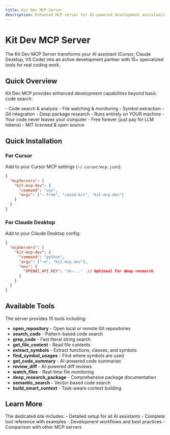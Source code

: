 ```yaml
---
title: Kit Dev MCP Server
description: Enhanced MCP server for AI-powered development assistants
---
```



# Kit Dev MCP Server

The Kit Dev MCP Server transforms your AI assistant (Cursor, Claude Desktop, VS Code) into an active development partner with 15+ specialized tools for real coding work.

<LinkCard
  title="🚀 Visit Full Documentation"
  description="Complete setup guides, tool references, and examples"
  href="https://kit-dev.cased.com"
/>

## Quick Overview

Kit Dev MCP provides enhanced development capabilities beyond basic code search:

<CardGrid>
  <Card title="15+ Development Tools" icon="rocket">
    - Code search & analysis
    - File watching & monitoring
    - Symbol extraction
    - Git integration
    - Deep package research
  </Card>
  <Card title="100% Private & Free" icon="shield">
    - Runs entirely on YOUR machine
    - Your code never leaves your computer
    - Free forever (just pay for LLM tokens)
    - MIT licensed & open source
  </Card>
</CardGrid>

## Quick Installation

### For Cursor

Add to your Cursor MCP settings (`~/.cursor/mcp.json`):

```json
{
  "mcpServers": {
    "kit-mcp-dev": {
      "command": "uvx",
      "args": ["--from", "cased-kit", "kit-mcp-dev"]
    }
  }
}
```

### For Claude Desktop

Add to your Claude Desktop config:

```json
{
  "mcpServers": {
    "kit-mcp-dev": {
      "command": "python",
      "args": ["-m", "kit.mcp.dev"],
      "env": {
        "OPENAI_API_KEY": "sk-..."  // Optional for deep research
      }
    }
  }
}
```

## Available Tools

The server provides 15 tools including:

- **open_repository** - Open local or remote Git repositories
- **search_code** - Pattern-based code search
- **grep_code** - Fast literal string search
- **get_file_content** - Read file contents
- **extract_symbols** - Extract functions, classes, and symbols
- **find_symbol_usages** - Find where symbols are used
- **get_code_summary** - AI-powered code summaries
- **review_diff** - AI-powered diff reviews
- **watch_files** - Real-time file monitoring
- **deep_research_package** - Comprehensive package documentation
- **semantic_search** - Vector-based code search
- **build_smart_context** - Task-aware context building

## Learn More

<LinkCard
  title="Complete Documentation →"
  description="Setup guides, examples, workflows, and more"
  href="https://kit-dev.cased.com"
/>

<Aside type="tip">
The dedicated site includes:
- Detailed setup for all AI assistants
- Complete tool reference with examples
- Development workflows and best practices
- Comparison with other MCP servers
</Aside>